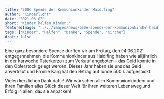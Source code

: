 ```yaml
---
title: "500€ Spende der Kommunionkinder Haidlfing"
author: "Kinderlicht"
date: "2021-06-07"
short: "Kinder helfen Kinder."
featuredImage: "../../images/news/500e-spende-der-kommunionkinder-haidlfing.jpg"
tags: ["Kinder", "Helfen", "Danke", "Spende", "Kirche"]
draft: false
---
```

Eine ganz besondere Spende durften wir am Freitag, den 04.06.2021 entgegennehmen: die Kommunionkinder aus Haidlfing haben wie alljährlich in der Karwoche Osterkerzen zum Verkauf angeboten – das Geld konnte in den Opferstock gelegt werden. Dieses Jahr haben sie uns das Geld anvertraut und Familie Karg hat den Betrag auf runde 500 € aufgestockt.

Vielen herzlichen Dank dafür! Wir wünschen allen Kommunionkindern und ihren Familien alles Glück dieser Welt für ihren weiteren Lebensweg und Erfolg in allen, das sie anpacken!
